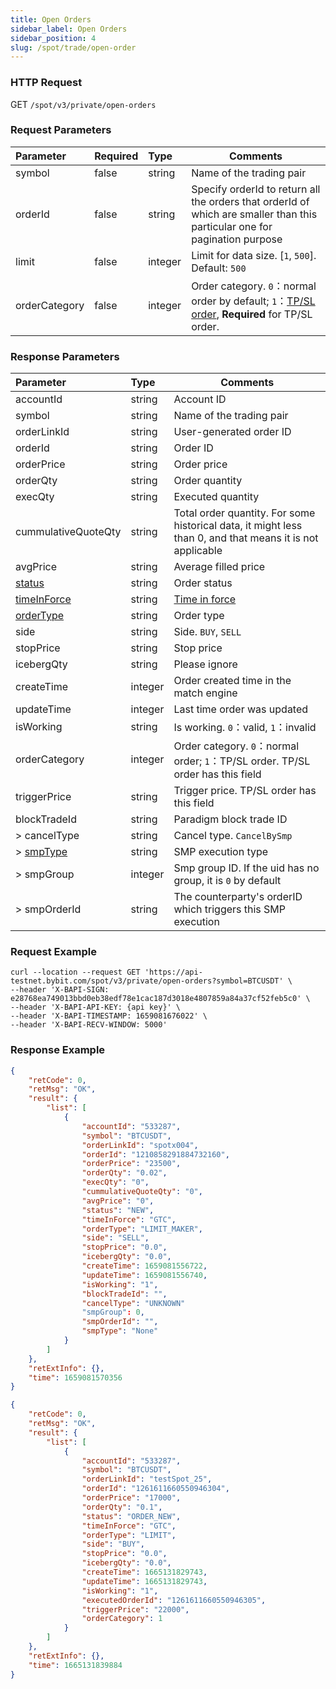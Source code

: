 ```yaml
---
title: Open Orders
sidebar_label: Open Orders
sidebar_position: 4
slug: /spot/trade/open-order
---
```


### HTTP Request
GET <code>/spot/v3/private/open-orders</code>

### Request Parameters
| Parameter | Required | Type | Comments|
|:----- |:-------|:-----|------ |
| symbol | false | string | Name of the trading pair |
| orderId | false | string | Specify orderId to return all the orders that orderId of which are smaller than this particular one for pagination purpose  |
| limit | false | integer | Limit for data size. [`1`, `500`]. Default: `500` |
| orderCategory | false | integer | Order category. <code>0</code>：normal order by default; <code>1</code>：<a href="https://www.bybit.com/en-US/help-center/bybitHC_Article?language=us_EN&id=000001736">TP/SL order</a>, <b>Required</b> for TP/SL order.    |

### Response Parameters
| Parameter | Type | Comments|
|:----- |:-----|----- |
| accountId | string | Account ID |
| symbol | string | Name of the trading pair |
| orderLinkId          | string          | User-generated order ID |
| orderId              | string          | Order ID |
| orderPrice           | string          | Order price |
| orderQty             | string          | Order quantity |
| execQty              | string          | Executed quantity |
| cummulativeQuoteQty  | string          | Total order quantity. For some historical data, it might less than 0, and that means it is not applicable |
| avgPrice             | string          | Average filled price |
| [status](../enum#orderstatus) | string | Order status |
| [timeInForce](../enum#timeinforce) | string | <a href="https://www.bybit.com/en-US/help-center/bybitHC_Article?language=en_US&id=000001044">Time in force</a> |
| [orderType](../enum#ordertype) | string | Order type |
| side | string | Side. <code>BUY</code>, <code>SELL</code>
| stopPrice | string | Stop price |
| icebergQty | string | Please ignore |
| createTime | integer | Order created time in the match engine |
| updateTime | integer | Last time order was updated |
| isWorking  | string | Is working. <code>0</code>：valid, <code>1</code>：invalid|
| orderCategory | integer | Order category. <code>0</code>：normal order; <code>1</code>：TP/SL order. TP/SL order has this field |
| triggerPrice | string| Trigger price. TP/SL order has this field |
| blockTradeId | string| Paradigm block trade ID |
|> cancelType |string |Cancel type. `CancelBySmp`|
|> [smpType](../enum#smptype) |string |SMP execution type|
|> smpGroup |integer |Smp group ID. If the uid has no group, it is `0` by default |
|> smpOrderId |string |The counterparty's orderID which triggers this SMP execution|

### Request Example

```http
curl --location --request GET 'https://api-testnet.bybit.com/spot/v3/private/open-orders?symbol=BTCUSDT' \
--header 'X-BAPI-SIGN: e28768ea749013bbd0eb38edf78e1cac187d3018e4807859a84a37cf52feb5c0' \
--header 'X-BAPI-API-KEY: {api key}' \
--header 'X-BAPI-TIMESTAMP: 1659081676022' \
--header 'X-BAPI-RECV-WINDOW: 5000'
```

### Response Example

<Tabs>
<TabItem value="normal" label="Normal order">

```json
{
    "retCode": 0,
    "retMsg": "OK",
    "result": {
        "list": [
            {
                "accountId": "533287",
                "symbol": "BTCUSDT",
                "orderLinkId": "spotx004",
                "orderId": "1210858291884732160",
                "orderPrice": "23500",
                "orderQty": "0.02",
                "execQty": "0",
                "cummulativeQuoteQty": "0",
                "avgPrice": "0",
                "status": "NEW",
                "timeInForce": "GTC",
                "orderType": "LIMIT_MAKER",
                "side": "SELL",
                "stopPrice": "0.0",
                "icebergQty": "0.0",
                "createTime": 1659081556722,
                "updateTime": 1659081556740,
                "isWorking": "1",
                "blockTradeId": "",
                "cancelType": "UNKNOWN"
                "smpGroup": 0,
                "smpOrderId": "",
                "smpType": "None"
            }
        ]
    },
    "retExtInfo": {},
    "time": 1659081570356
}
```

</TabItem>

<TabItem value="stop" label="Stop order">

```json
{
    "retCode": 0,
    "retMsg": "OK",
    "result": {
        "list": [
            {
                "accountId": "533287",
                "symbol": "BTCUSDT",
                "orderLinkId": "testSpot_25",
                "orderId": "1261611660550946304",
                "orderPrice": "17000",
                "orderQty": "0.1",
                "status": "ORDER_NEW",
                "timeInForce": "GTC",
                "orderType": "LIMIT",
                "side": "BUY",
                "stopPrice": "0.0",
                "icebergQty": "0.0",
                "createTime": 1665131829743,
                "updateTime": 1665131829743,
                "isWorking": "1",
                "executedOrderId": "1261611660550946305",
                "triggerPrice": "22000",
                "orderCategory": 1
            }
        ]
    },
    "retExtInfo": {},
    "time": 1665131839884
}
```

</TabItem>
</Tabs>
